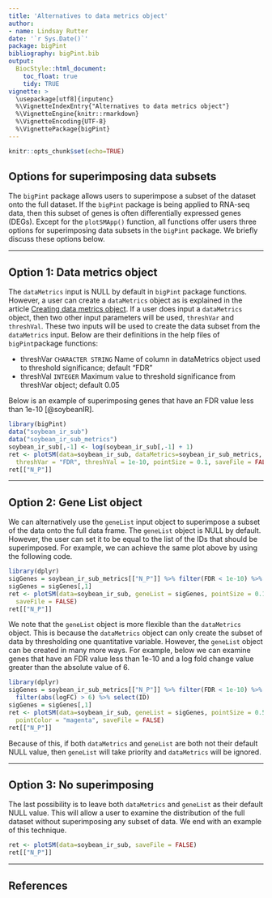 ```yaml
---
title: 'Alternatives to data metrics object'
author:
- name: Lindsay Rutter
date: '`r Sys.Date()`'
package: bigPint
bibliography: bigPint.bib
output:
  BiocStyle::html_document:
    toc_float: true
    tidy: TRUE
vignette: >
  \usepackage[utf8]{inputenc}
  %\VignetteIndexEntry{"Alternatives to data metrics object"}
  %\VignetteEngine{knitr::rmarkdown}
  %\VignetteEncoding{UTF-8}
  %\VignettePackage{bigPint}
---
```


```r
knitr::opts_chunk$set(echo=TRUE)
```

## Options for superimposing data subsets

The `bigPint` package allows users to superimpose a subset of the dataset onto the full dataset. If the `bigPint` package is being applied to RNA-seq data, then this subset of genes is often differentially expressed genes (DEGs). Except for the `plotSMApp()` function, all functions offer users three options for superimposing data subsets in the `bigPint` package. We briefly discuss these options below.

____________________________________________________________________________________

## Option 1: Data metrics object

The `dataMetrics` input is NULL by default in `bigPint` package functions. However, a user can create a `dataMetrics` object as is explained in the article [Creating data metrics object](https://lrutter.github.io/bigPint/articles/createDataMetrics.html). If a user does input a `dataMetrics` object, then two other input parameters will be used, `threshVar` and `threshVal`. These two inputs will be used to create the data subset from the `dataMetrics` input. Below are their definitions in the help files of `bigPint`package functions:

- threshVar `CHARACTER STRING` Name of column in dataMetrics object used to threshold significance; default "FDR"
- threshVal `INTEGER` Maximum value to threshold significance from threshVar object; default 0.05

Below is an example of superimposing genes that have an FDR value less than 1e-10 [@soybeanIR].

```r
library(bigPint)
data("soybean_ir_sub")
data("soybean_ir_sub_metrics")
soybean_ir_sub[,-1] <- log(soybean_ir_sub[,-1] + 1)
ret <- plotSM(data=soybean_ir_sub, dataMetrics=soybean_ir_sub_metrics,
  threshVar = "FDR", threshVal = 1e-10, pointSize = 0.1, saveFile = FALSE)
ret[["N_P"]]
```

____________________________________________________________________________________

## Option 2: Gene List object

We can alternatively use the `geneList` input object to superimpose a subset of the data onto the full data frame. The `geneList` object is NULL by default. However, the user can set it to be equal to the list of the IDs that should be superimposed. For example, we can achieve the same plot above by using the following code.  

```r
library(dplyr)
sigGenes = soybean_ir_sub_metrics[["N_P"]] %>% filter(FDR < 1e-10) %>% select(ID)
sigGenes = sigGenes[,1]
ret <- plotSM(data=soybean_ir_sub, geneList = sigGenes, pointSize = 0.1,
  saveFile = FALSE)
ret[["N_P"]]
```

We note that the `geneList` object is more flexible than the `dataMetrics` object. This is because the `dataMetrics` object can only create the subset of data by thresholding one quantitative variable. However, the `geneList` object can be created in many more ways. For example, below we can examine genes that have an FDR value less than 1e-10 and a log fold change value greater than the absolute value of 6.

```r
library(dplyr)
sigGenes = soybean_ir_sub_metrics[["N_P"]] %>% filter(FDR < 1e-10) %>%   
  filter(abs(logFC) > 6) %>% select(ID)
sigGenes = sigGenes[,1]
ret <- plotSM(data=soybean_ir_sub, geneList = sigGenes, pointSize = 0.5,
  pointColor = "magenta", saveFile = FALSE)
ret[["N_P"]]
```

Because of this, if both `dataMetrics` and `geneList` are both not their default NULL value, then `geneList` will take priority and `dataMetrics` will be ignored. 

____________________________________________________________________________________

## Option 3: No superimposing

The last possibility is to leave both `dataMetrics` and `geneList` as their default NULL value. This will allow a user to examine the distribution of the full dataset without superimposing any subset of data. We end with an example of this technique.

```r
ret <- plotSM(data=soybean_ir_sub, saveFile = FALSE)
ret[["N_P"]]
```

____________________________________________________________________________________

## References